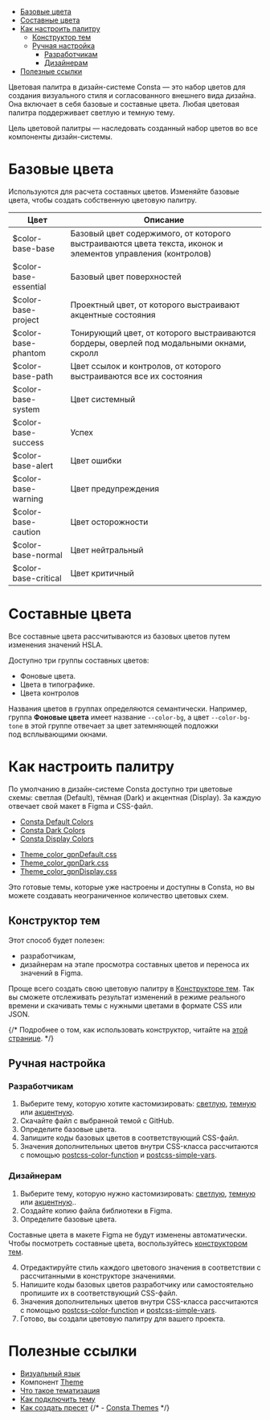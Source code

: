 
<MdxMenu>

- [Базовые цвета](#базовые-цвета)
- [Составные цвета](#составные-цвета)
- [Как настроить палитру](#как-настроить-палитру)
  - [Конструктор тем](#конструктор-тем)
  - [Ручная настройка](#ручная-настройка)
    - [Разработчикам](#разработчикам)
    - [Дизайнерам](#дизайнерам)
- [Полезные ссылки](#полезные-ссылки)

</MdxMenu>

Цветовая палитра в дизайн-системе Consta — это набор цветов для создания визуального стиля и согласованного внешнего вида дизайна. Она включает в себя базовые и составные цвета. Любая цветовая палитра поддерживает светлую и темную тему.

Цель цветовой палитры — наследовать созданный набор цветов во все компоненты дизайн-системы.

# Базовые цвета

Используются для расчета составных цветов. Изменяйте базовые цвета, чтобы создать собственную цветовую палитру.

| Цвет                  | Описание                                                                                                    |
| --------------------- | ----------------------------------------------------------------------------------------------------------- |
| $color-base-base      | Базовый цвет содержимого, от которого выстраиваются цвета текста, иконок и элементов управления (контролов) |
| $color-base-essential | Базовый цвет поверхностей                                                                                   |
| $color-base-project   | Проектный цвет, от которого выстраивают акцентные состояния                                                 |
| $color-base-phantom   | Тонирующий цвет, от которого выстраиваются бордеры, оверлей под модальными окнами, скролл                   |
| $color-base-path      | Цвет ссылок и контролов, от которого выстраиваются все их состояния                                         |
| $color-base-system    | Цвет системный                                                                                              |
| $color-base-success   | Успех                                                                                                       |
| $color-base-alert     | Цвет ошибки                                                                                                 |
| $color-base-warning   | Цвет предупреждения                                                                                         |
| $color-base-caution   | Цвет осторожности                                                                                           |
| $color-base-normal    | Цвет нейтральный                                                                                            |
| $color-base-critical  | Цвет критичный                                                                                              |

# Составные цвета

Все составные цвета рассчитываются из базовых цветов путем изменения значений HSLA.

Доступно три группы составных цветов:

- Фоновые цвета.
- Цвета в типографике.
- Цвета контролов

Названия цветов в группах определяются семантически. Например, группа **Фоновые цвета** имеет название `--color-bg`, а цвет `--color-bg-tone` в этой группе отвечает за цвет затемняющей подложки под всплывающими окнами.

# Как настроить палитру

По умолчанию в дизайн-системе Consta доступно три цветовые схемы: светлая (Default), тёмная (Dark) и акцентная (Display). За каждую отвечает свой макет в Figma и CSS-файл.

<MdxCollapse label="Figma">

- [Consta Default Colors](https://www.figma.com/community/file/855572288089401017/consta-default-colors)
- [Consta Dark Colors](https://www.figma.com/community/file/855572445137814202/consta-dark-colors)
- [Consta Display Colors](https://www.figma.com/community/file/855572769860808379/consta-display-colors)

</MdxCollapse>

<MdxCollapse label="GitHub">

- [Theme_color_gpnDefault.css](https://github.com/consta-design-system/uikit/blob/master/src/components/Theme/_color/Theme_color_gpnDefault.css)
- [Theme_color_gpnDark.css](https://github.com/consta-design-system/uikit/blob/master/src/components/Theme/_color/Theme_color_gpnDark.css)
- [Theme_color_gpnDisplay.css](https://github.com/consta-design-system/uikit/blob/master/src/components/Theme/_color/Theme_color_gpnDisplay.css)

</MdxCollapse>

Это готовые темы, которые уже настроены и доступны в Consta, но вы можете создавать неограниченное количество цветовых схем.

## Конструктор тем

Этот способ будет полезен:

- разработчикам,
- дизайнерам на этапе просмотра составных цветов и переноса их значений в Figma.

Проще всего создать свою цветовую палитру в [Конструкторе тем](##THEME_CONSTRUCTOR). Так вы сможете отслеживать результат изменений в режиме реального времени и скачивать темы с нужными цветами в формате CSS или JSON.

{/* Подробнее о том, как использовать конструктор, читайте на [этой странице](##LIBS.LIB.STAND/lib:portal/stand:theme-constructor/). */}

## Ручная настройка

### Разработчикам

1. Выберите тему, которую хотите кастомизировать: [светлую](https://github.com/consta-design-system/uikit/blob/master/src/components/Theme/_color/Theme_color_gpnDefault.css), [темную](https://github.com/consta-design-system/uikit/blob/master/src/components/Theme/_color/Theme_color_gpnDark.css) или [акцентную](https://github.com/consta-design-system/uikit/blob/master/src/components/Theme/_color/Theme_color_gpnDisplay.css).
2. Скачайте файл с выбранной темой с GitHub.
3. Определите базовые цвета.
4. Запишите коды базовых цветов в соответствующий CSS-файл.
5. Значения дополнительных цветов внутри CSS-класса рассчитаются с помощью [postcss-color-function](https://github.com/postcss/postcss-color-function) и [postcss-simple-vars](https://github.com/postcss/postcss-simple-vars).

### Дизайнерам

1. Выберите тему, которую нужно кастомизировать: [светлую](https://www.figma.com/community/file/855572288089401017/consta-default-colors), [темную](https://www.figma.com/community/file/855572445137814202/consta-dark-colors) или [акцентную](https://www.figma.com/community/file/855572769860808379/consta-display-colors)..
2. Создайте копию файла библиотеки в Figma.
3. Определите базовые цвета.

<MdxInformer status="warning">
  
  Составные цвета в макете Figma не будут изменены автоматически. Чтобы посмотреть составные цвета, воспользуйтесь [конструктором тем](##THEME_CONSTRUCTOR).

</MdxInformer>

4. Отредактируйте стиль каждого цветового значения в соответствии с рассчитанными в конструкторе значениями.
5. Напишите коды базовых цветов разработчику или самостоятельно пропишите их в соответствующий CSS-файл.
6. Значения дополнительных цветов внутри CSS-класса рассчитаются с помощью [postcss-color-function](https://github.com/postcss/postcss-color-function) и [postcss-simple-vars](https://github.com/postcss/postcss-simple-vars).
7. Готово, вы создали цветовую палитру для вашего проекта.

# Полезные ссылки

- [Визуальный язык](##LIBS.LIB.STAND/lib:portal/stand:startwork-visualstyle/)
- Компонент [Theme](##LIBS.LIB.STAND/lib:uikit/stand:components-theme-stable/)
- [Что такое тематизация](##LIBS.LIB.STAND/lib:portal/stand:theme-themeabout/)
- [Как подключить тему](##LIBS.LIB.STAND/lib:portal/stand:theme-connecttheme/)
- [Как создать пресет](##LIBS.LIB.STAND/lib:portal/stand:theme-createpreset/)
  {/* - [Consta Themes](##LIBS.LIB.STAND/lib:portal/stand:themes/) */}

